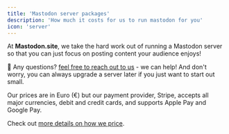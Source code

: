 ```yaml
---
title: 'Mastodon server packages'
description: 'How much it costs for us to run mastodon for you'
icon: 'server'
---
```


At **Mastodon.site**, we take the hard work out of running a Mastodon server so that you can just focus on posting content your audience enjoys!

🛟 Any questions? [feel free to reach out to us](/support/overview) - we can help! And don't worry, you can always upgrade a server later if you just want to start out small.

<Snippet file="packages.mdx" />

Our prices are in Euro (€) but our payment provider, Stripe, accepts all major currencies, debit and credit cards, and supports Apple Pay and Google Pay.

<Tip>Check out [more details on how we price](/managed-server).</Tip>